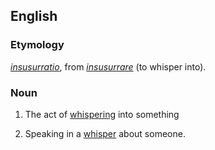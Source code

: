 ==English==

===Etymology===
{{etyl|la|en}} ''[[insusurratio]]'', from ''[[insusurrare]]'' (to whisper into).

===Noun===
{{en-noun|-}}

# {{lb|en|obsolete}} The act of [[whispering]] into something
#: {{rfquotek|Johnson}}
# Speaking in a [[whisper]] about someone.